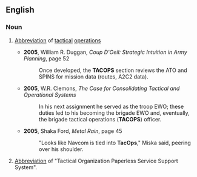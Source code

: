 ==English==

===Noun===
{{en-noun|-}}
# {{label|en|US|military}} [[abbreviation|Abbreviation]] of [[tactical]] [[operations]]
#* '''2005''', William R. Duggan, ''Coup D'Oeil: Strategic Intuition in Army Planning'', page 52
#*: Once developed, the '''TACOPS''' section reviews the ATO and SPINS for mission data (routes, A2C2 data).
#* '''2005''', W.R. Clemons, ''The Case for Consolidating Tactical and Operational Systems''
#*: In his next assignment he served as the troop EWO; these duties led to his becoming the brigade EWO and, eventually, the brigade tactical operations ('''TACOPS''') officer.
#* '''2005''', Shaka Ford, ''Metal Rain'', page 45
#*: "Looks like Navcom is tied into '''TacOps'''," Miska said, peering over his shoulder.
# {{label|en|US|military}} [[abbreviation|Abbreviation]] of "Tactical Organization Paperless Service Support System".